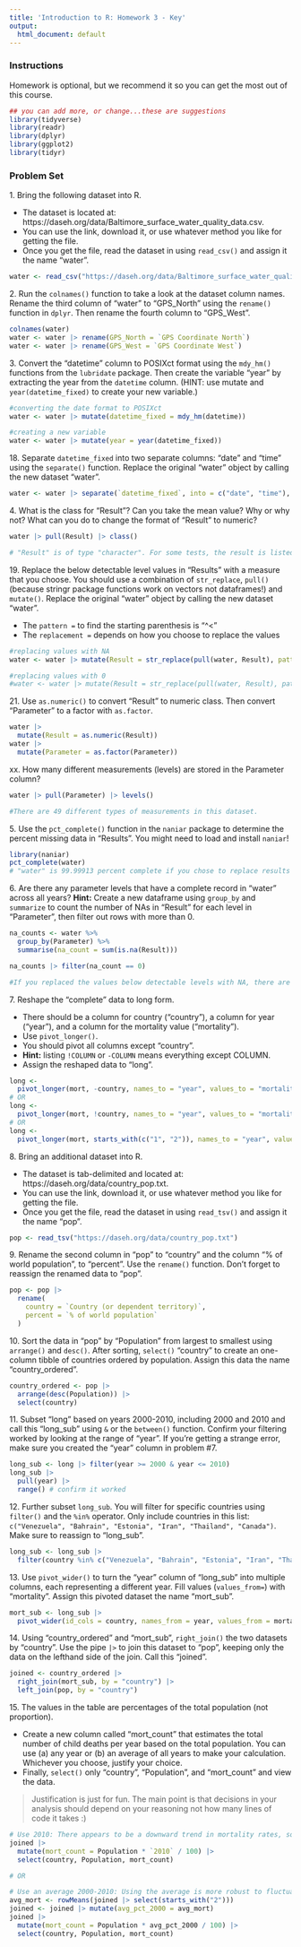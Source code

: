```yaml
---
title: 'Introduction to R: Homework 3 - Key'
output:
  html_document: default
---
```


### **Instructions**



Homework is optional, but we recommend it so you can get the most out of this course.

```r
## you can add more, or change...these are suggestions
library(tidyverse)
library(readr)
library(dplyr)
library(ggplot2)
library(tidyr)
```


### **Problem Set**

1\. Bring the following dataset into R. 

-  The dataset is located at: https://daseh.org/data/Baltimore_surface_water_quality_data.csv. 
-  You can use the link, download it, or use whatever method you like for getting the file. 
-  Once you get the file, read the dataset in using `read_csv()` and assign it the name "water".

```r
water <- read_csv("https://daseh.org/data/Baltimore_surface_water_quality_data.csv")
```


2\. Run the `colnames()` function to take a look at the dataset column names. Rename the third column of "water" to "GPS_North" using the `rename()` function in `dplyr`. Then rename the fourth column to "GPS_West".  

```r
colnames(water)
water <- water |> rename(GPS_North = `GPS Coordinate North`)
water <- water |> rename(GPS_West = `GPS Coordinate West`)
```


3\. Convert the "datetime" column to POSIXct format using the `mdy_hm()` functions from the `lubridate` package. Then create the variable "year" by extracting the year from the `datetime` column. (HINT: use mutate and `year(datetime_fixed)` to create your new variable.)


```r
#converting the date format to POSIXct
water <- water |> mutate(datetime_fixed = mdy_hm(datetime))

#creating a new variable
water <- water |> mutate(year = year(datetime_fixed))

```

18\. Separate `datetime_fixed` into two separate columns: "date" and "time" using the `separate()` function. Replace the original "water" object by calling the new dataset "water".

```r
water <- water |> separate(`datetime_fixed`, into = c("date", "time"), sep = " ")
```

4\. What is the class for "Result"? Can you take the mean value? Why or why not? What can you do to change the format of "Result" to numeric? 

```r
water |> pull(Result) |> class()

# "Result" is of type "character". For some tests, the result is listed as below the detectable level, using a ">". R can only interpret this symbol as a character. In order to change "Result" to numeric, we need to change the values of the results that are below detectable levels. Some options are to change these to 0 or to NA. You can also change them on a case-by-case basis to a number just slightly smaller than the detectable level (for example, if the level is 3 ug, anything below this could be coded as 2.9 ug). Use your best judgment on how to recode these values.

```

19\. Replace the below detectable level values in "Results" with a measure that you choose. You should use a combination of `str_replace`,  `pull()` (because stringr package functions work on vectors not dataframes!) and `mutate()`. Replace the original "water" object by calling the new dataset "water".

-  The `pattern =` to find the starting parenthesis is "^<"
-  The `replacement =` depends on how you choose to replace the values

```r
#replacing values with NA
water <- water |> mutate(Result = str_replace(pull(water, Result), pattern = "^<", replacement = NA_character_))

#replacing values with 0
#water <- water |> mutate(Result = str_replace(pull(water, Result), pattern = "^<", replacement = 0))
```

21\. Use `as.numeric()` to convert "Result" to numeric class. Then convert "Parameter" to a factor with `as.factor`.

```r
water |>
  mutate(Result = as.numeric(Result)) 
water |> 
  mutate(Parameter = as.factor(Parameter))
```

xx\. How many different measurements (levels) are stored in the Parameter column?

```r
water |> pull(Parameter) |> levels()

#There are 49 different types of measurements in this dataset.
```

5\. Use the `pct_complete()` function in the `naniar` package to determine the percent missing data in "Results". You might need to load and install `naniar`!

```r
library(naniar)
pct_complete(water)
# "water" is 99.99913 percent complete if you chose to replace results below the detectable limit with 0. The dataset is 99.41319 if you instead chose to replace results below the detectable limit with NA.
```

6\. Are there any parameter levels that have a complete record in "water" across all years? **Hint:** Create a new dataframe using `group_by` and `summarize` to count the number of NAs in "Result" for each level in "Parameter", then filter out rows with more than 0.

```r
na_counts <- water %>%
  group_by(Parameter) %>%
  summarise(na_count = sum(is.na(Result)))

na_counts |> filter(na_count == 0)

#If you replaced the values below detectable levels with NA, there are seven parameter levels (tests) that have no missing data. If you replaced the values below detectable levels with 0, all the parameter levels (tests) have complete data.
```


7\. Reshape the "complete" data to long form. 

- There should be a column for country ("country"), a column for year ("year"), and a column for the mortality value ("mortality"). 
- Use `pivot_longer()`. 
- You should pivot all columns except "country". 
- **Hint:** listing `!COLUMN` or `-COLUMN` means everything except COLUMN. 
- Assign the reshaped data to "long".

```r
long <-
  pivot_longer(mort, -country, names_to = "year", values_to = "mortality")
# OR
long <-
  pivot_longer(mort, !country, names_to = "year", values_to = "mortality")
# OR
long <-
  pivot_longer(mort, starts_with(c("1", "2")), names_to = "year", values_to = "mortality")
```


8\. Bring an additional dataset into R. 

-  The dataset is tab-delimited and located at: https://daseh.org/data/country_pop.txt. 
-  You can use the link, download it, or use whatever method you like for getting the file. 
-  Once you get the file, read the dataset in using `read_tsv()` and assign it the name "pop".

```r
pop <- read_tsv("https://daseh.org/data/country_pop.txt")
```


9\. Rename the second column in "pop" to "country" and the column "% of world population", to "percent". Use the `rename()` function. Don't forget to reassign the renamed data to "pop".

```r
pop <- pop |>
  rename(
    country = `Country (or dependent territory)`,
    percent = `% of world population`
  )
```


10\. Sort the data in "pop" by "Population" from largest to smallest using `arrange()` and `desc()`. After sorting, `select()` "country" to create an one-column tibble of countries ordered by population. Assign this data the name "country_ordered".

```r
country_ordered <- pop |>
  arrange(desc(Population)) |>
  select(country)
```


11\. Subset "long"  based on years 2000-2010, including 2000 and 2010 and call this "long_sub" using `&` or the `between()` function. Confirm your filtering worked by looking at the range of "year". If you're getting a strange error, make sure you created the "year" column in problem #7.

```r
long_sub <- long |> filter(year >= 2000 & year <= 2010)
long_sub |>
  pull(year) |>
  range() # confirm it worked
```


12\. Further subset `long_sub`. You will filter for specific countries using `filter()` and the `%in%` operator. Only include countries in this list: `c("Venezuela", "Bahrain", "Estonia", "Iran", "Thailand", "Canada")`. Make sure to reassign to "long_sub".

```r
long_sub <- long_sub |>
  filter(country %in% c("Venezuela", "Bahrain", "Estonia", "Iran", "Thailand", "Canada"))
```


13\. Use `pivot_wider()` to turn the "year" column of "long_sub" into multiple columns, each representing a different year. Fill values (`values_from=`) with "mortality". Assign this pivoted dataset the name "mort_sub".

```r
mort_sub <- long_sub |>
  pivot_wider(id_cols = country, names_from = year, values_from = mortality)
```


14\. Using "country_ordered" and "mort_sub", `right_join()` the two datasets by "country". Use the pipe `|>` to join this dataset to "pop", keeping only the data on the lefthand side of the join. Call this "joined".

```r
joined <- country_ordered |>
  right_join(mort_sub, by = "country") |>
  left_join(pop, by = "country")
```


15\. The values in the table are percentages of the total population (not proportion). 

-  Create a new column called "mort_count" that estimates the total number of child deaths per year based on the total population. You can use (a) any year or (b) an average of all years to make your calculation. Whichever you choose, justify your choice. 
-  Finally, `select()` only "country", "Population", and "mort_count" and view the data.

> Justification is just for fun. The main point is that decisions in your analysis should depend on your reasoning not how many lines of code it takes :)

```r
# Use 2010: There appears to be a downward trend in mortality rates, so using 2010 could be the most accurate for future years.
joined |>
  mutate(mort_count = Population * `2010` / 100) |>
  select(country, Population, mort_count)

# OR

# Use an average 2000-2010: Using the average is more robust to fluctuations and uncertainty in the coming years.
avg_mort <- rowMeans(joined |> select(starts_with("2")))
joined <- joined |> mutate(avg_pct_2000 = avg_mort)
joined |>
  mutate(mort_count = Population * avg_pct_2000 / 100) |>
  select(country, Population, mort_count)
```




